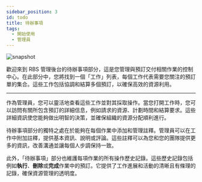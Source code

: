---
sidebar_position: 3
id: todo
title: 待辦事項
tags:
  - 開始使用
  - 管理員
---



<BrowserWindow url={url}>

![snapshot](../assets/admin/todo.png)

</BrowserWindow>

歡迎來到 RBS 管理後台的待辦事項部分，這是您管理與預訂交付相關作業的控制中心。在此部分中，您將找到一個「工作」列表，每個工作代表需要您關注的預訂單的集合。這些工作包括協調和結算多個預訂，以確保高效的資源利用。

---

作為管理員，您可以靈活地查看這些工作並對其採取操作。當您打開工作時，您可以訪問有關所包含預訂的詳細信息，例如請求的資源、計劃時間和結算要求。這些詳細資訊使您能夠做出明智的決策，並確保組織的資源分配順利進行。

待辦事項部分的獨特之處在於能夠在每個作業中添加和管理註釋。管理員可以在工作中附加註釋，提供基本資訊、說明或評論。這些註釋可以為您和您的團隊提供更多的資訊，改善溝通並讓每個人步調保持一致。

此外，「待辦事項」部分也維護每項作業的所有操作歷史記錄。這些歷史記錄包括例如**執行**、**刪除**或**完成**作業中的預訂。它提供了工作進展和活動的清晰且有條理的記錄，確保資源管理的透明度。
